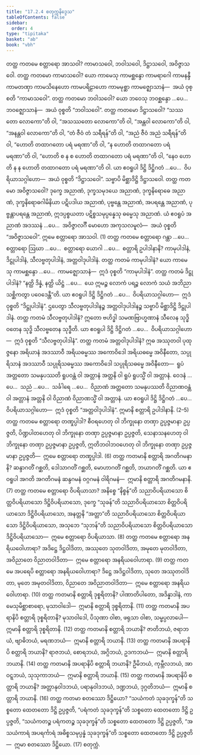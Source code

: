 ```yaml
---
title: "17.2.4 စတုက္ကနိဒ္ဒေသ"
tableOfContents: false
sidebar:
  order: 4
type: "tipitaka"
basket: "ab"
book: "vbh"
---
```



<DynamicBreadcrumb />

<Division number="937" book="vbh" e="ch" v="30" p="388">

<Paragraph number="2819" book="vbh">
တတ္ထ ကတမေ စတ္တာရော အာသဝါ? ကာမာသဝေါ, ဘဝါသဝေါ, ဒိဋ္ဌာသဝေါ, အဝိဇ္ဇာသဝေါ.
</Paragraph>

<Paragraph number="2820" book="vbh">
တတ္ထ ကတမော ကာမာသဝေါ? ယော ကာမေသု ကာမစ္ဆန္ဒော ကာမရာဂေါ ကာမနန္ဒီ ကာမတဏှာ ကာမသိနေဟော ကာမပရိဠာဟော ကာမမုစ္ဆာ ကာမဇ္ဈောသာနံ—  အယံ ဝုစ္စတိ “ကာမာသဝေါ”.
</Paragraph>

<Paragraph number="2821" book="vbh">
တတ္ထ ကတမော ဘဝါသဝေါ? ယော ဘဝေသု ဘဝစ္ဆန္ဒော …ပေ…  ဘဝဇ္ဈောသာနံ—  အယံ ဝုစ္စတိ “ဘဝါသဝေါ”.
</Paragraph>

<Paragraph number="2822" book="vbh">
တတ္ထ ကတမော ဒိဋ္ဌာသဝေါ? “သဿတော လောကော”တိ ဝါ, “အသဿတော လောကော”တိ ဝါ, “အန္တဝါ လောကော”တိ ဝါ, “အနန္တဝါ လောကော”တိ ဝါ, “တံ ဇီဝံ တံ သရီရန်”တိ ဝါ, “အညံ ဇီဝံ အညံ သရီရန်”တိ ဝါ, “ဟောတိ တထာဂတော ပရံ မရဏာ”တိ ဝါ, “န ဟောတိ တထာဂတော ပရံ မရဏာ”တိ ဝါ, “ဟောတိ စ န စ ဟောတိ တထာဂတော ပရံ မရဏာ”တိ ဝါ, “နေဝ ဟောတိ န န ဟောတိ တထာဂတော ပရံ မရဏာ”တိ ဝါ. ယာ ဧဝရူပါ ဒိဋ္ဌိ ဒိဋ္ဌိဂတံ …ပေ…  ဝိပရိယာသဂ္ဂါဟော—  အယံ ဝုစ္စတိ “ဒိဋ္ဌာသဝေါ”. သဗ္ဗာပိ မိစ္ဆာဒိဋ္ဌိ ဒိဋ္ဌာသဝေါ.
</Paragraph>

<Paragraph number="2823" book="vbh">
တတ္ထ ကတမော အဝိဇ္ဇာသဝေါ? ဒုက္ခေ အညာဏံ, ဒုက္ခသမုဒယေ အညာဏံ, ဒုက္ခနိရောဓေ အညာဏံ, ဒုက္ခနိရောဓဂါမိနိယာ ပဋိပဒါယ အညာဏံ, ပုဗ္ဗန္တေ အညာဏံ, အပရန္တေ အညာဏံ, ပုဗ္ဗန္တာပရန္တေ အညာဏံ, ဣဒပ္ပစ္စယတာ ပဋိစ္စသမုပ္ပန္နေသု ဓမ္မေသု အညာဏံ. ယံ ဧဝရူပံ အညာဏံ အဒဿနံ …ပေ…  အဝိဇ္ဇာလင်္ဂီ မောဟော အကုသလမူလံ—  အယံ ဝုစ္စတိ “အဝိဇ္ဇာသဝေါ”. ဣမေ စတ္တာရော အာသဝါ. (1)
</Paragraph>

</Division>
<Division number="938" book="vbh" e="ch" v="30" p="389">

<Paragraph number="2824" book="vbh">
တတ္ထ ကတမေ စတ္တာရော ဂန္ထာ …ပေ…  စတ္တာရော ဩဃာ …ပေ…  စတ္တာရော ယောဂါ …ပေ…  စတ္တာရိ ဥပါဒါနာနိ? ကာမုပါဒါနံ, ဒိဋ္ဌုပါဒါနံ, သီလဗ္ဗတုပါဒါနံ, အတ္တဝါဒုပါဒါနံ.
</Paragraph>

<Paragraph number="2825" book="vbh">
တတ္ထ ကတမံ ကာမုပါဒါနံ? ယော ကာမေသု ကာမစ္ဆန္ဒော …ပေ…  ကာမဇ္ဈောသာနံ—  ဣဒံ ဝုစ္စတိ “ကာမုပါဒါနံ”.
</Paragraph>

<Paragraph number="2826" book="vbh">
တတ္ထ ကတမံ ဒိဋ္ဌုပါဒါနံ? “နတ္ထိ ဒိန္နံ, နတ္ထိ ယိဋ္ဌံ …ပေ…  ယေ ဣမဉ္စ လောကံ ပရဉ္စ လောကံ သယံ အဘိညာ သစ္ဆိကတွာ ပဝေဒေန္တီ”တိ. ယာ ဧဝရူပါ ဒိဋ္ဌိ ဒိဋ္ဌိဂတံ …ပေ…  ဝိပရိယာသဂ္ဂါဟော—  ဣဒံ ဝုစ္စတိ “ဒိဋ္ဌုပါဒါနံ”. ဌပေတွာ သီလဗ္ဗတုပါဒါနဉ္စ အတ္တဝါဒုပါဒါနဉ္စ သဗ္ဗာပိ မိစ္ဆာဒိဋ္ဌိ ဒိဋ္ဌုပါဒါနံ.
</Paragraph>

<Paragraph number="2827" book="vbh">
တတ္ထ ကတမံ သီလဗ္ဗတုပါဒါနံ? ဣတော ဗဟိဒ္ဓါ သမဏဗြာဟ္မဏာနံ သီလေန သုဒ္ဓိ ဝတေန သုဒ္ဓိ သီလဗ္ဗတေန သုဒ္ဓီတိ. ယာ ဧဝရူပါ ဒိဋ္ဌိ ဒိဋ္ဌိဂတံ …ပေ…  ဝိပရိယာသဂ္ဂါဟော—  ဣဒံ ဝုစ္စတိ “သီလဗ္ဗတုပါဒါနံ”.
</Paragraph>

<Paragraph number="2828" book="vbh">
တတ္ထ ကတမံ အတ္တဝါဒုပါဒါနံ? ဣဓ အဿုတဝါ ပုထုဇ္ဇနော အရိယာနံ အဒဿာဝီ အရိယဓမ္မဿ အကောဝိဒေါ အရိယဓမ္မေ အဝိနီတော, သပ္ပုရိသာနံ အဒဿာဝီ သပ္ပုရိသဓမ္မဿ အကောဝိဒေါ သပ္ပုရိသဓမ္မေ အဝိနီတော—  ရူပံ အတ္တတော သမနုပဿတိ ရူပဝန္တံ ဝါ အတ္တာနံ အတ္တနိ ဝါ ရူပံ ရူပသ္မိံ ဝါ အတ္တာနံ. ဝေဒနံ …ပေ…  သညံ …ပေ…  သင်္ခါရေ …ပေ…  ဝိညာဏံ အတ္တတော သမနုပဿတိ ဝိညာဏဝန္တံ ဝါ အတ္တာနံ အတ္တနိ ဝါ ဝိညာဏံ ဝိညာဏသ္မိံ ဝါ အတ္တာနံ. ယာ ဧဝရူပါ ဒိဋ္ဌိ ဒိဋ္ဌိဂတံ …ပေ…  ဝိပရိယာသဂ္ဂါဟော—  ဣဒံ ဝုစ္စတိ “အတ္တဝါဒုပါဒါနံ”. ဣမာနိ စတ္တာရိ ဥပါဒါနာနိ. (2–5)
</Paragraph>

</Division>
<Division number="939" book="vbh" e="ch" v="30" p="390">

<Paragraph number="2829" book="vbh">
တတ္ထ ကတမေ စတ္တာရော တဏှုပ္ပါဒါ? စီဝရဟေတု ဝါ ဘိက္ခုနော တဏှာ ဥပ္ပဇ္ဇမာနာ ဥပ္ပဇ္ဇတိ, ပိဏ္ဍပါတဟေတု ဝါ ဘိက္ခုနော တဏှာ ဥပ္ပဇ္ဇမာနာ ဥပ္ပဇ္ဇတိ, သေနာသနဟေတု ဝါ ဘိက္ခုနော တဏှာ ဥပ္ပဇ္ဇမာနာ ဥပ္ပဇ္ဇတိ, ဣတိဘဝါဘဝဟေတု ဝါ ဘိက္ခုနော တဏှာ ဥပ္ပဇ္ဇမာနာ ဥပ္ပဇ္ဇတိ—  ဣမေ စတ္တာရော တဏှုပ္ပါဒါ. (6)
</Paragraph>

<Paragraph number="2830" book="vbh">
တတ္ထ ကတမာနိ စတ္တာရိ အဂတိဂမနာနိ? ဆန္ဒာဂတိံ ဂစ္ဆတိ, ဒေါသာဂတိံ ဂစ္ဆတိ, မောဟာဂတိံ ဂစ္ဆတိ, ဘယာဂတိံ ဂစ္ဆတိ. ယာ ဧဝရူပါ အဂတိ အဂတိဂမနံ ဆန္ဒဂမနံ ဝဂ္ဂဂမနံ ဝါရိဂမနံ—  ဣမာနိ စတ္တာရိ အဂတိဂမနာနိ. (7)
</Paragraph>

<Paragraph number="2831" book="vbh">
တတ္ထ ကတမေ စတ္တာရော ဝိပရိယာသာ? အနိစ္စေ “နိစ္စန်”တိ သညာဝိပရိယာသော စိတ္တဝိပရိယာသော ဒိဋ္ဌိဝိပရိယာသော, ဒုက္ခေ “သုခန်”တိ သညာဝိပရိယာသော စိတ္တဝိပရိယာသော ဒိဋ္ဌိဝိပရိယာသော, အနတ္တနိ “အတ္တာ”တိ သညာဝိပရိယာသော စိတ္တဝိပရိယာသော ဒိဋ္ဌိဝိပရိယာသော, အသုဘေ “သုဘန်”တိ သညာဝိပရိယာသော စိတ္တဝိပရိယာသော ဒိဋ္ဌိဝိပရိယာသော—  ဣမေ စတ္တာရော ဝိပရိယာသာ. (8)
</Paragraph>

<Paragraph number="2832" book="vbh">
တတ္ထ ကတမေ စတ္တာရော အနရိယဝေါဟာရာ? အဒိဋ္ဌေ ဒိဋ္ဌဝါဒိတာ, အဿုတေ သုတဝါဒိတာ, အမုတေ မုတဝါဒိတာ, အဝိညာတေ ဝိညာတဝါဒိတာ—  ဣမေ စတ္တာရော အနရိယဝေါဟာရာ. (9)
</Paragraph>

<Paragraph number="2833" book="vbh">
တတ္ထ ကတမေ အပရေပိ စတ္တာရော အနရိယဝေါဟာရာ? ဒိဋ္ဌေ အဒိဋ္ဌဝါဒိတာ, သုတေ အဿုတဝါဒိတာ, မုတေ အမုတဝါဒိတာ, ဝိညာတေ အဝိညာတဝါဒိတာ—  ဣမေ စတ္တာရော အနရိယဝေါဟာရာ. (10)
</Paragraph>

<Paragraph number="2834" book="vbh">
တတ္ထ ကတမာနိ စတ္တာရိ ဒုစ္စရိတာနိ? ပါဏာတိပါတော, အဒိန္နာဒါနံ, ကာမေသုမိစ္ဆာစာရော, မုသာဝါဒေါ—  ဣမာနိ စတ္တာရိ ဒုစ္စရိတာနိ. (11)
</Paragraph>

<Paragraph number="2835" book="vbh">
တတ္ထ ကတမာနိ အပရာနိပိ စတ္တာရိ ဒုစ္စရိတာနိ? မုသာဝါဒေါ, ပိသုဏာ ဝါစာ, ဖရုသာ ဝါစာ, သမ္ဖပ္ပလာပေါ—  ဣမာနိ စတ္တာရိ ဒုစ္စရိတာနိ. (12)
</Paragraph>

<Paragraph number="2836" book="vbh">
တတ္ထ ကတမာနိ စတ္တာရိ ဘယာနိ? ဇာတိဘယံ, ဇရာဘယံ, ဗျာဓိဘယံ, မရဏဘယံ—  ဣမာနိ စတ္တာရိ ဘယာနိ. (13)
</Paragraph>

<Paragraph number="2837" book="vbh">
တတ္ထ ကတမာနိ အပရာနိပိ စတ္တာရိ ဘယာနိ? ရာဇဘယံ, စောရဘယံ, အဂ္ဂိဘယံ, ဥဒကဘယံ—  ဣမာနိ စတ္တာရိ ဘယာနိ. (14)
</Paragraph>

<Paragraph number="2838" book="vbh">
တတ္ထ ကတမာနိ အပရာနိပိ စတ္တာရိ ဘယာနိ? ဦမိဘယံ, ကုမ္ဘီလဘယံ, အာဝဋ္ဋဘယံ, သုသုကာဘယံ—  ဣမာနိ စတ္တာရိ ဘယာနိ. (15)
</Paragraph>

<Paragraph number="2839" book="vbh">
တတ္ထ ကတမာနိ အပရာနိပိ စတ္တာရိ ဘယာနိ? အတ္တာနုဝါဒဘယံ, ပရာနုဝါဒဘယံ, ဒဏ္ဍဘယံ, ဒုဂ္ဂတိဘယံ—  ဣမာနိ စတ္တာရိ ဘယာနိ. (16)
</Paragraph>

<Paragraph number="2840" book="vbh">
တတ္ထ ကတမာ စတဿော ဒိဋ္ဌိယော? “သယံကတံ သုခဒုက္ခန်”တိ သစ္စတော ထေတတော ဒိဋ္ဌိ ဥပ္ပဇ္ဇတိ, “ပရံကတံ သုခဒုက္ခန်”တိ သစ္စတော ထေတတော ဒိဋ္ဌိ ဥပ္ပဇ္ဇတိ, “သယံကတဉ္စ ပရံကတဉ္စ သုခဒုက္ခန်”တိ သစ္စတော ထေတတော ဒိဋ္ဌိ ဥပ္ပဇ္ဇတိ, “အသယံကာရံ အပရင်္ကာရံ အဓိစ္စသမုပ္ပန္နံ သုခဒုက္ခန်”တိ သစ္စတော ထေတတော ဒိဋ္ဌိ ဥပ္ပဇ္ဇတိ—  ဣမာ စတဿော ဒိဋ္ဌိယော. (17)

</Paragraph>
</Division>

<Paragraph number="2841" type="center" book="vbh">
စတုက္ကံ.
</Paragraph>